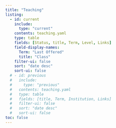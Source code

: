 ```yaml
---
title: "Teaching"
listing:
  - id: current
    include: 
      type: "current"
    contents: teaching.yaml
    type: table
    fields: [Status, title, Term, Level, Links]
    field-display-names: 
      Term: "Last Offered"
      title: "Class"
    filter-ui: false
    sort: "date desc"
    sort-ui: false
  # - id: previous
  #   include: 
  #     type: "previous"
  #   contents: teaching.yaml
  #   type: table
  #   fields: [title, Term, Institution, Links]
  #   filter-ui: false
  #   sort: "date desc"
  #   sort-ui: false
toc: false    
---
```


:::{#current}
:::

